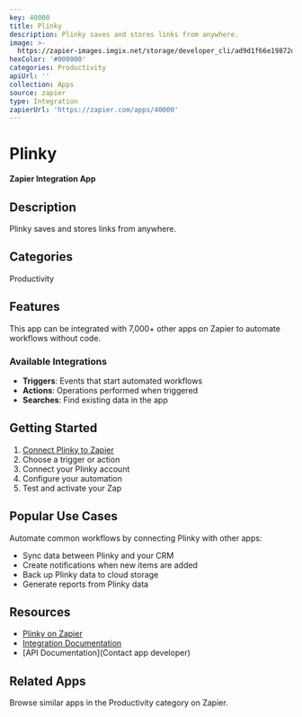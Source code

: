 ```yaml
---
key: 40000
title: Plinky
description: Plinky saves and stores links from anywhere.
image: >-
  https://zapier-images.imgix.net/storage/developer_cli/ad9d1f66e19872dd62c776c535e4128e.png?auto=format%2Ccompress&ixlib=python-3.0.0&q=50
hexColor: '#000000'
categories: Productivity
apiUrl: ''
collection: Apps
source: zapier
type: Integration
zapierUrl: 'https://zapier.com/apps/40000'
---
```

# Plinky

**Zapier Integration App**

## Description

Plinky saves and stores links from anywhere.

## Categories

Productivity

## Features

This app can be integrated with 7,000+ other apps on Zapier to automate workflows without code.

### Available Integrations

- **Triggers**: Events that start automated workflows
- **Actions**: Operations performed when triggered
- **Searches**: Find existing data in the app

## Getting Started

1. [Connect Plinky to Zapier](https://zapier.com/apps/40000)
2. Choose a trigger or action
3. Connect your Plinky account
4. Configure your automation
5. Test and activate your Zap

## Popular Use Cases

Automate common workflows by connecting Plinky with other apps:

- Sync data between Plinky and your CRM
- Create notifications when new items are added
- Back up Plinky data to cloud storage
- Generate reports from Plinky data

## Resources

- [Plinky on Zapier](https://zapier.com/apps/40000)
- [Integration Documentation](https://zapier.com/apps/40000/integrations)
- [API Documentation](Contact app developer)

## Related Apps

Browse similar apps in the Productivity category on Zapier.
